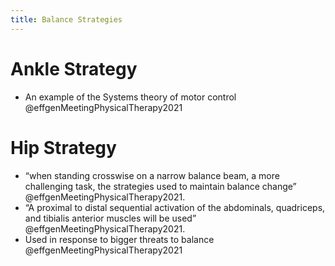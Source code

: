 ```yaml
---
title: Balance Strategies
---
```



# Ankle Strategy

- An example of the Systems theory of motor control @effgenMeetingPhysicalTherapy2021

# Hip Strategy

- "when standing crosswise on a narrow balance beam, a more challenging task, the strategies used to maintain balance change" @effgenMeetingPhysicalTherapy2021.
- "A proximal to distal sequential activation of the abdominals, quadriceps, and tibialis anterior muscles will be used" @effgenMeetingPhysicalTherapy2021.
- Used in response to bigger threats to balance @effgenMeetingPhysicalTherapy2021

